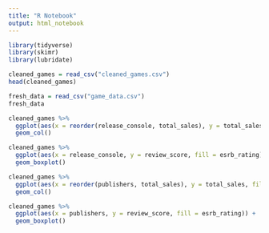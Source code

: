 ```yaml
---
title: "R Notebook"
output: html_notebook
---
```


```r
library(tidyverse)
library(skimr)
library(lubridate) 
```

```r
cleaned_games = read_csv("cleaned_games.csv")
head(cleaned_games)

fresh_data = read_csv("game_data.csv")
fresh_data
```

```r
cleaned_games %>%
  ggplot(aes(x = reorder(release_console, total_sales), y = total_sales, fill = esrb_rating)) +
  geom_col()
```

```r
cleaned_games %>% 
  ggplot(aes(x = release_console, y = review_score, fill = esrb_rating)) +
  geom_boxplot()
```

```r
cleaned_games %>%
  ggplot(aes(x = reorder(publishers, total_sales), y = total_sales, fill = esrb_rating)) +
  geom_col()
```

```r
cleaned_games %>% 
  ggplot(aes(x = publishers, y = review_score, fill = esrb_rating)) +
  geom_boxplot()
```